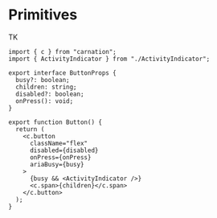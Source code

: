 # Primitives

TK

```tsx filename="packages/ui/Button.tsx"
import { c } from "carnation";
import { ActivityIndicator } from "./ActivityIndicator";

export interface ButtonProps {
  busy?: boolean;
  children: string;
  disabled?: boolean;
  onPress(): void;
}

export function Button() {
  return (
    <c.button
      className="flex"
      disabled={disabled}
      onPress={onPress}
      ariaBusy={busy}
    >
      {busy && <ActivityIndicator />}
      <c.span>{children}</c.span>
    </c.button>
  );
}
```
